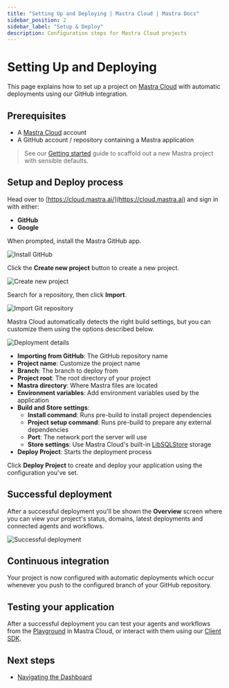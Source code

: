 ```yaml
---
title: "Setting Up and Deploying | Mastra Cloud | Mastra Docs"
sidebar_position: 2
sidebar_label: "Setup & Deploy"
description: Configuration steps for Mastra Cloud projects
---
```



# Setting Up and Deploying

This page explains how to set up a project on [Mastra Cloud](https://mastra.ai/cloud) with automatic deployments using our GitHub integration.

<MastraCloudCallout />

## Prerequisites

- A [Mastra Cloud](https://mastra.ai/cloud) account
- A GitHub account / repository containing a Mastra application

> See our [Getting started](/docs/getting-started/installation) guide to scaffold out a new Mastra project with sensible defaults.

## Setup and Deploy process

<Steps>

<StepItem>

Head over to [https://cloud.mastra.ai/](https://cloud.mastra.ai) and sign in with either:

- **GitHub**
- **Google**

</StepItem>

<StepItem>

When prompted, install the Mastra GitHub app.

![Install GitHub](/img/mastra-cloud/mastra-cloud-install-github.jpg)

</StepItem>

<StepItem>

Click the **Create new project** button to create a new project.

![Create new project](/img/mastra-cloud/mastra-cloud-create-new-project.jpg)

</StepItem>

<StepItem>

Search for a repository, then click **Import**.

![Import Git repository](/img/mastra-cloud/mastra-cloud-import-git-repository.jpg)

</StepItem>

<StepItem>

Mastra Cloud automatically detects the right build settings, but you can customize them using the options described below.

![Deployment details](/img/mastra-cloud/mastra-cloud-deployment-details.jpg)

- **Importing from GitHub**: The GitHub repository name
- **Project name**: Customize the project name
- **Branch**: The branch to deploy from
- **Project root**: The root directory of your project
- **Mastra directory**: Where Mastra files are located
- **Environment variables**: Add environment variables used by the application
- **Build and Store settings**:
   - **Install command**: Runs pre-build to install project dependencies
   - **Project setup command**: Runs pre-build to prepare any external dependencies
   - **Port**: The network port the server will use
   - **Store settings**: Use Mastra Cloud's built-in [LibSQLStore](/docs/server-db/storage) storage
- **Deploy Project**: Starts the deployment process

</StepItem>

<StepItem>

Click **Deploy Project** to create and deploy your application using the configuration you've set.

</StepItem>

</Steps>

## Successful deployment

After a successful deployment you'll be shown the **Overview** screen where you can view your project's status, domains, latest deployments and connected agents and workflows.

![Successful deployment](/img/mastra-cloud/mastra-cloud-successful-deployment.jpg)

## Continuous integration

Your project is now configured with automatic deployments which occur whenever you push to the configured branch of your GitHub repository.

## Testing your application

After a successful deployment you can test your agents and workflows from the [Playground](/docs/mastra-cloud/dashboard#playground) in Mastra Cloud, or interact with them using our [Client SDK](/docs/server-db/mastra-client).

## Next steps

- [Navigating the Dashboard](/docs/mastra-cloud/dashboard)
